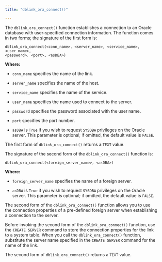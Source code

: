 ```yaml
---
title: "dblink_ora_connect()"

---
```


<div id="dblink_ora_connect" class="registered_link"></div>

The `dblink_ora_connect()` function establishes a connection to an Oracle database with user-specified connection information. The function comes in two forms; the signature of the first form is:

```text
dblink_ora_connect(<conn_name>, <server_name>, <service_name>, <user_name>,
<password>, <port>, <asDBA>)
```

**Where:**

-   `conn_name` specifies the name of the link.

-   `server_name` specifies the name of the host.

-   `service_name` specifies the name of the service.

-   `user_name` specifies the name used to connect to the server.

-   `password` specifies the password associated with the user name.

-   `port` specifies the port number.

-   `asDBA` is `True` if you wish to request `SYSDBA` privileges on the Oracle server. This parameter is optional; if omitted, the default value is `FALSE`.

The first form of `dblink_ora_connect()` returns a `TEXT` value.

The signature of the second form of the `dblink_ora_connect()` function is:

```text
dblink_ora_connect(<foreign_server_name>, <asDBA>)
```

**Where:**

-   `foreign_server_name` specifies the name of a foreign server.

-   `asDBA` is `True` if you wish to request `SYSDBA` privileges on the Oracle server. This parameter is optional; if omitted, the default value is `FALSE`.

The second form of the `dblink_ora_connect()` function allows you to use the connection properties of a pre-defined foreign server when establishing a connection to the server.

Before invoking the second form of the `dblink_ora_connect()` function, use the `CREATE SERVER` command to store the connection properties for the link to a system table. When you call the `dblink_ora_connect()` function, substitute the server name specified in the `CREATE SERVER` command for the name of the link.

The second form of `dblink_ora_connect()` returns a `TEXT` value.
